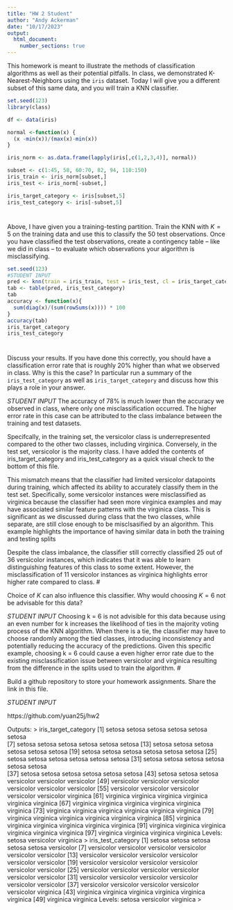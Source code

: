 ```yaml
---
title: "HW 2 Student"
author: "Andy Ackerman"
date: "10/17/2023"
output: 
  html_document:
    number_sections: true
---
```


This homework is meant to illustrate the methods of classification algorithms as well as their potential pitfalls.  In class, we demonstrated K-Nearest-Neighbors using the `iris` dataset.  Today I will give you a different subset of this same data, and you will train a KNN classifier.  

```r
set.seed(123)
library(class)

df <- data(iris) 

normal <-function(x) {
  (x -min(x))/(max(x)-min(x))   
}

iris_norm <- as.data.frame(lapply(iris[,c(1,2,3,4)], normal))

subset <- c(1:45, 58, 60:70, 82, 94, 110:150)
iris_train <- iris_norm[subset,] 
iris_test <- iris_norm[-subset,] 

iris_target_category <- iris[subset,5]
iris_test_category <- iris[-subset,5]


```

#
Above, I have given you a training-testing partition.  Train the KNN with $K = 5$ on the training data and use this to classify the 50 test observations.  Once you have classified the test observations, create a contingency table -- like we did in class -- to evaluate which observations your algorithm is misclassifying.   

```r
set.seed(123)
#STUDENT INPUT
pred <- knn(train = iris_train, test = iris_test, cl = iris_target_category, k = 5)
tab <- table(pred, iris_test_category)
tab
accuracy <- function(x){
  sum(diag(x)/(sum(rowSums(x)))) * 100
}
accuracy(tab)
iris_target_category
iris_test_category
```

#

Discuss your results.  If you have done this correctly, you should have a classification error rate that is roughly 20% higher than what we observed in class.  Why is this the case? In particular run a summary of the `iris_test_category` as well as `iris_target_category` and discuss how this plays a role in your answer.  

*STUDENT INPUT* 
The accuracy of 78% is much lower than the accuracy we observed in class, where only one misclassification occurred. 
The higher error rate in this case can be attributed to the class imbalance between the training and test datasets.

Specifcally, in the training set, the versicolor class is underrepresented compared to the other two classes, including virginica.
Conversely, in the test set, versicolor is the majority class. 
I have added the contents of iris_target_category and iris_test_category as a quick visual check to the bottom of this file.

This mismatch means that the classifier had limited versicolor datapoints during training, which affected its ability to accurately classify them in the test set. 
Specifically, some versicolor instances were misclassified as virginica because the classifier had seen more virginica examples and may have associated similar feature patterns with the virginica class.
This is significant as we discussed during class that the two classes, while separate, are still close enough to be misclsasified by an algorithm. This example highlights the importance of having similar data in both the training and testing splits


Despite the class imbalance, the classifier still correctly classified 25 out of 36 versicolor instances, which indicates that it was able to learn distinguishing features of this class to some extent. 
However, the misclassification of 11 versicolor instances as virginica highlights error higher rate compared to class.
#

Choice of $K$ can also influence this classifier.  Why would choosing $K = 6$ not be advisable for this data? 

*STUDENT INPUT*
Choosing k = 6 is not advisible for this data because using an even number for k increases the likelihood of ties in the majority voting process of the KNN algorithm. 
When there is a tie, the classifier may have to choose randomly among the tied classes, introducing inconsistency and potentially reducing the accuracy of the predictions.
Given this specific example, choosing k = 6 could cause a even higher error rate due to the existing misclassification issue between versicolor and virginica resulting from the difference in the splits used to train the algorithm.
#

Build a github repository to store your homework assignments.  Share the link in this file.  

*STUDENT INPUT*

https://github.com/yuan25j/hw2





Outputs:
> iris_target_category
  [1] setosa     setosa     setosa     setosa     setosa     setosa    
  [7] setosa     setosa     setosa     setosa     setosa     setosa
 [13] setosa     setosa     setosa     setosa     setosa     setosa
 [19] setosa     setosa     setosa     setosa     setosa     setosa
 [25] setosa     setosa     setosa     setosa     setosa     setosa
 [31] setosa     setosa     setosa     setosa     setosa     setosa    
 [37] setosa     setosa     setosa     setosa     setosa     setosa
 [43] setosa     setosa     setosa     versicolor versicolor versicolor
 [49] versicolor versicolor versicolor versicolor versicolor versicolor
 [55] versicolor versicolor versicolor versicolor versicolor virginica
 [61] virginica  virginica  virginica  virginica  virginica  virginica
 [67] virginica  virginica  virginica  virginica  virginica  virginica
 [73] virginica  virginica  virginica  virginica  virginica  virginica
 [79] virginica  virginica  virginica  virginica  virginica  virginica
 [85] virginica  virginica  virginica  virginica  virginica  virginica
 [91] virginica  virginica  virginica  virginica  virginica  virginica
 [97] virginica  virginica  virginica  virginica
Levels: setosa versicolor virginica
> iris_test_category
 [1] setosa     setosa     setosa     setosa     setosa     versicolor
 [7] versicolor versicolor versicolor versicolor versicolor versicolor
[13] versicolor versicolor versicolor versicolor versicolor versicolor
[19] versicolor versicolor versicolor versicolor versicolor versicolor
[25] versicolor versicolor versicolor versicolor versicolor versicolor
[31] versicolor versicolor versicolor versicolor versicolor versicolor
[37] versicolor versicolor versicolor versicolor versicolor virginica
[43] virginica  virginica  virginica  virginica  virginica  virginica
[49] virginica  virginica
Levels: setosa versicolor virginica
> 